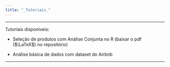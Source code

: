 ```yaml
---
title: "_Tutoriais_"
---
```


***

Tutoriais disponíveis:

+ Seleção de produtos com Análise Conjunta no R (baixar o pdf ($\LaTeX$) no repositório)

+ Análise básica de dados com dataset do Airbnb

***